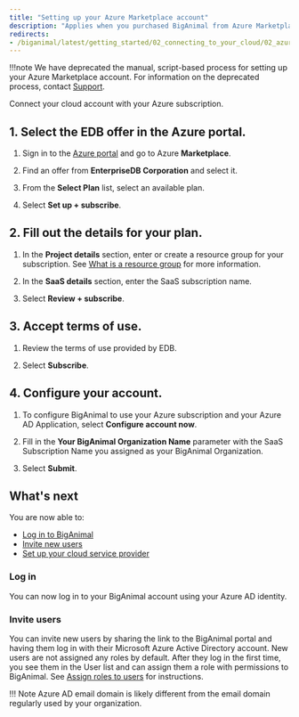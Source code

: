 ```yaml
---
title: "Setting up your Azure Marketplace account"
description: "Applies when you purchased BigAnimal from Azure Marketplace"
redirects:
- /biganimal/latest/getting_started/02_connecting_to_your_cloud/02_azure_market_setup/
---
```


!!!note
   We have deprecated the manual, script-based process for setting up your Azure Marketplace account. For information on the deprecated process, contact [Support](/biganimal/release/overview/support).

Connect your cloud account with your Azure subscription.

## 1. Select the EDB offer in the Azure portal.

1.  Sign in to the [Azure portal](https://portal.azure.com/) and go to Azure **Marketplace**.

2.  Find an offer from **EnterpriseDB Corporation** and select it.

3.  From the **Select Plan** list, select an available plan.

4.  Select **Set up + subscribe**.

## 2. Fill out the details for your plan.

1.  In the **Project details** section, enter or create a resource group for your subscription. See [What is a resource group](https://docs.microsoft.com/en-us/azure/azure-resource-manager/management/manage-resource-groups-portal#what-is-a-resource-group) for more information.

2.  In the **SaaS details** section, enter the SaaS subscription name.

3.  Select **Review + subscribe**.

## 3. Accept terms of use.

1.  Review the terms of use provided by EDB.

2.  Select **Subscribe**.

## 4. Configure your account.

1.  To configure BigAnimal to use your Azure subscription and your Azure AD Application, select **Configure account now**.

2.  Fill in the **Your BigAnimal Organization Name** parameter with the SaaS Subscription Name you assigned as your BigAnimal Organization.

3.  Select **Submit**.

## What's next

You are now able to:

- [Log in to BigAnimal](#log-in)
- [Invite new users](#invite-users)
- [Set up your cloud service provider](02_connecting_to_your_cloud/)

### Log in

You can now log in to your BigAnimal account using your Azure AD identity.

### Invite users

You can invite new users by sharing the link to the BigAnimal portal and having them log in with their Microsoft Azure Active Directory account. New users are not assigned any roles by default. After they log in the first time, you see them in the User list and can assign them a role with permissions to BigAnimal. See [Assign roles to users](/biganimal/release/administering_cluster/01_portal_access/#assign-roles-to-users) for instructions.

!!! Note
    Azure AD email domain is likely different from the email domain regularly used by your organization.
